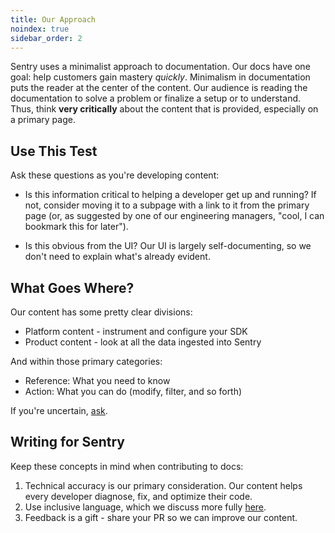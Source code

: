 ```yaml
---
title: Our Approach
noindex: true
sidebar_order: 2
---
```


Sentry uses a minimalist approach to documentation. Our docs have one goal: help customers gain mastery _quickly_. Minimalism in documentation puts the reader at the center of the content. Our audience is reading the documentation to solve a problem or finalize a setup or to understand. Thus, think **very critically** about the content that is provided, especially on a primary page.

## Use This Test

Ask these questions as you're developing content:

- Is this information critical to helping a developer get up and running? If not, consider moving it to a subpage with a link to it from the primary page (or, as suggested by one of our engineering managers, "cool, I can bookmark this for later").

- Is this obvious from the UI? Our UI is largely self-documenting, so we don't need to explain what's already evident.

## What Goes Where?

Our content has some pretty clear divisions:

- Platform content - instrument and configure your SDK
- Product content - look at all the data ingested into Sentry

And within those primary categories:

- Reference: What you need to know
- Action: What you can do (modify, filter, and so forth)

If you're uncertain, [ask](https://github.com/getsentry/sentry-docs/issues).

## Writing for Sentry

Keep these concepts in mind when contributing to docs:

1. Technical accuracy is our primary consideration. Our content helps every developer diagnose, fix, and optimize their code.
2. Use inclusive language, which we discuss more fully [here](https://develop.sentry.dev/inclusion/).
3. Feedback is a gift - share your PR so we can improve our content.
